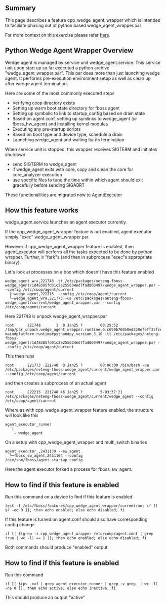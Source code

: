 ## Summary

This page describes a feature cpp_wedge_agent_wrapper which is intended to faciliate phasing out of python based wedge_agent_wrapper.par

For more context on this exercise please refer [here](https://fb.workplace.com/groups/668135506568401/posts/25655300430758563).


## Python Wedge Agent Wrapper Overview

Wedge agent is managed by service unit wedge_agent.service. This service unit upon start up so far executed a python archive "wedge_agent_wrapper.par". This par does more than just launching wedge agent. It performs pre-execution environment setup as well as clean up after wedge agent termination.

Here are some of the most commonly executed steps

- Verifying coop directory exists
- Setting up warm boot state directory for fboss agent
- Setting up symbolic to link to startup_config based on drain state
- Based on agent.conf, setting up symlinks to wedge_agent (or fboss_hw_agent) and installing kernel modules
- Executing any pre-startup scripts
- Based on boot type and device type, schedule a drain
- Launching wedge_agent and waiting for its termination

When service unit is stopped, this wrapper receives SIGTERM and initiates shutdown
- send SIGTERM to wedge_agent
- if wedge_agent exits with core, copy and clean the core for core_analyzer execution
- use specific files to tune the time within which agent should exit gracefully before sending SIGABRT

These functionallities are migrated now to AgentExecutor


## How this feature works

wedge_agent.service launches an agent executor currently. 

If the cpp_wedge_agent_wrapper feature is not enabled, agent executor simply "exec" wedge_agent_wrapper.par. 

However if cpp_wedge_agent_wrapper feature is enabled, then agent_executor will perform all the tasks expected to be done by python wrapper. Further, it "fork"s (and then in subprocess "exec"s appropriate binary).

Let's look at processes on a box which doesn't have this feature enabled

```
wedge_agent_wra,221748 -tt /etc/packages/neteng-fboss-wedge_agent/1d48385fd01c2e255634ed7fad000497/wedge_agent_wrapper.par --config /etc/coop/agent/current
  ├─wedge_agent,222215 --config /etc/coop/agent/current
  └─wedge_agent_wra,221773 -ue /etc/packages/neteng-fboss-wedge_agent/current/wedge_agent_wrapper.par --config /etc/coop/agent/current
```

Here 221748 is unpack wedge_agent_wrapper.par 

```
root      221748       1  0 Jan25 ?        00:29:52 /tmp/par_unpack.wedge_agent_wrapper.runtime.0.c690b760b8ed328efeff35fcd9e5c25c/runtime/bin/wedge_agent_wrapper#native-main#platform-runtime#python#py_version_3_10 -tt /etc/packages/neteng-fboss-wedge_agent/1d48385fd01c2e255634ed7fad000497/wedge_agent_wrapper.par --config /etc/coop/agent/current
```

This then runs 
```
root      221773  221748  0 Jan25 ?        00:00:00 /bin/bash -ue /etc/packages/neteng-fboss-wedge_agent/current/wedge_agent_wrapper.par --config /etc/coop/agent/current
```

and then creates a subprocess of an actual agent
```
root      222215  221748 46 Jan25 ?        5-03:37:21 /etc/packages/neteng-fboss-wedge_agent/current/wedge_agent --config /etc/coop/agent/current
```


Where as with cpp_wedge_agent_wrapper feature enabled, the structure will look like this

```
agent_executor_runner
   | 
    - wedge_agent
```

On a setup with cpp_wedge_agent_wrapper and multi_switch binaries 
```
agent_executor_,2431139 --sw_agent
  └─fboss_sw_agent,2431164 --config /dev/shm/fboss/agent_startup_config
```

Here the agent executor forked a process for fboss_sw_agent.

## How to find if this feature is enabled

Run this command on a device to find if this feature is enabled

```
test -f /etc/fboss/features/cpp_wedge_agent_wrapper/current/on; if [[ $? -eq 0 ]]; then echo enabled; else echo disabled; fi
```

If this feature is turned on agent.conf should also have corresponding config change

```
if [[ $(grep -i cpp_wedge_agent_wrapper /etc/coop/agent.conf | grep true | wc -l) == 1 ]]; then echo enabled; else echo disabled; fi
```

Both commands should produce "enabled" output

## How to find if this feature is enabled

Run this command 

```
if [[ $(ps -eaf | grep agent_executor_runner | grep -v grep  | wc -l) -ne 0 ]]; then echo active; else echo inactive; fi
```

This should produce an output "active"




